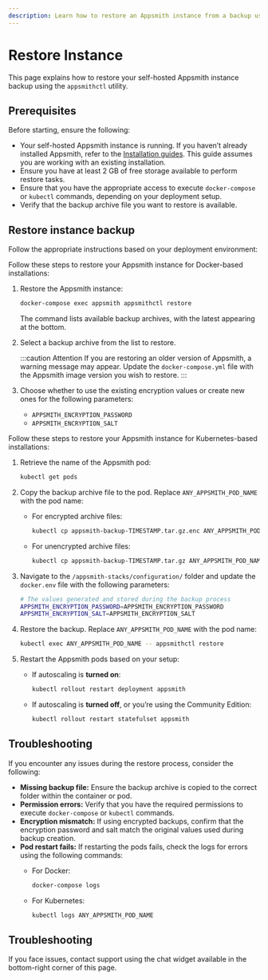 ```yaml
---
description: Learn how to restore an Appsmith instance from a backup using the `appsmithctl` command-line utility.
---
```



# Restore Instance

This page explains how to restore your self-hosted Appsmith instance backup using the `appsmithctl` utility.

## Prerequisites

Before starting, ensure the following:

- Your self-hosted Appsmith instance is running. If you haven’t already installed Appsmith, refer to the [Installation guides](/getting-started/setup/installation-guides). This guide assumes you are working with an existing installation.
- Ensure you have at least 2 GB of free storage available to perform restore tasks.
- Ensure that you have the appropriate access to execute `docker-compose` or `kubectl` commands, depending on your deployment setup.
- Verify that the backup archive file you want to restore is available.

## Restore instance backup

Follow the appropriate instructions based on your deployment environment:

<Tabs queryString="current-command-type">

<TabItem label="Docker" value="docker-commands">

Follow these steps to restore your Appsmith instance for Docker-based installations:

1. Restore the Appsmith instance:

   ```bash
   docker-compose exec appsmith appsmithctl restore
   ```

   The command lists available backup archives, with the latest appearing at the bottom.

2. Select a backup archive from the list to restore.

   <ZoomImage src="/img/restore-appsmith-instance.png" alt="Select a backup archive while restoring Appsmith instance" caption="Select a backup archive while restoring Appsmith instance" />

   :::caution Attention
   If you are restoring an older version of Appsmith, a warning message may appear. Update the `docker-compose.yml` file with the Appsmith image version you wish to restore.
   :::

3. Choose whether to use the existing encryption values or create new ones for the following parameters:
   - `APPSMITH_ENCRYPTION_PASSWORD`
   - `APPSMITH_ENCRYPTION_SALT`

   <ZoomImage src="/img/restore-appsmith-instance-encryption.png" alt="Option to use existing encryption values" caption="Option to use existing encryption values" />

</TabItem>

<TabItem label="Kubernetes" value="kubernetes-commands">

Follow these steps to restore your Appsmith instance for Kubernetes-based installations:

1. Retrieve the name of the Appsmith pod:

   ```bash
   kubectl get pods
   ```

2. Copy the backup archive file to the pod. Replace `ANY_APPSMITH_POD_NAME` with the pod name:

   - For encrypted archive files:

     ```bash
     kubectl cp appsmith-backup-TIMESTAMP.tar.gz.enc ANY_APPSMITH_POD_NAME:/appsmith-stacks/data/backup/
     ```

   - For unencrypted archive files:

     ```bash
     kubectl cp appsmith-backup-TIMESTAMP.tar.gz ANY_APPSMITH_POD_NAME:/appsmith-stacks/data/backup/
     ```

3. Navigate to the `/appsmith-stacks/configuration/` folder and update the `docker.env` file with the following parameters:

   ```bash
   # The values generated and stored during the backup process
   APPSMITH_ENCRYPTION_PASSWORD=APPSMITH_ENCRYPTION_PASSWORD
   APPSMITH_ENCRYPTION_SALT=APPSMITH_ENCRYPTION_SALT
   ```

4. Restore the backup. Replace `ANY_APPSMITH_POD_NAME` with the pod name:

   ```bash
   kubectl exec ANY_APPSMITH_POD_NAME -- appsmithctl restore
   ```

5. Restart the Appsmith pods based on your setup:

   - If autoscaling is **turned on**:

     ```bash
     kubectl rollout restart deployment appsmith
     ```

   - If autoscaling is **turned off**, or you’re using the Community Edition:

     ```bash
     kubectl rollout restart statefulset appsmith
     ```

</TabItem>

</Tabs>

## Troubleshooting

If you encounter any issues during the restore process, consider the following:

- **Missing backup file:** Ensure the backup archive is copied to the correct folder within the container or pod.
- **Permission errors:** Verify that you have the required permissions to execute `docker-compose` or `kubectl` commands.
- **Encryption mismatch:** If using encrypted backups, confirm that the encryption password and salt match the original values used during backup creation.
- **Pod restart fails:** If restarting the pods fails, check the logs for errors using the following commands:
  - For Docker: 

    ```bash
    docker-compose logs
    ```
  - For Kubernetes:

    ```bash
    kubectl logs ANY_APPSMITH_POD_NAME
    ```

## Troubleshooting

If you face issues, contact support using the chat widget available in the bottom-right corner of this page.